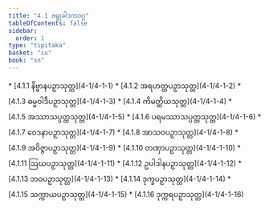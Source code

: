 ```yaml
---
title: "4.1 ဇမ္ဗုခါဒကဝဂ္ဂ"
tableOfContents: false
sidebar:
  order: 1
type: "tipitaka"
basket: "su"
book: "sn"
---
```



<DynamicBreadcrumb />



<TableOfContents book="sn" section="4.1">
* [4.1.1 နိဗ္ဗာနပဉှာသုတ္တ](4-1/4-1-1)
* [4.1.2 အရဟတ္တပဉှာသုတ္တ](4-1/4-1-2)
* [4.1.3 ဓမ္မဝါဒီပဉှာသုတ္တ](4-1/4-1-3)
* [4.1.4 ကိမတ္ထိယသုတ္တ](4-1/4-1-4)
* [4.1.5 အဿာသပ္ပတ္တသုတ္တ](4-1/4-1-5)
* [4.1.6 ပရမဿာသပ္ပတ္တသုတ္တ](4-1/4-1-6)
* [4.1.7 ဝေဒနာပဉှာသုတ္တ](4-1/4-1-7)
* [4.1.8 အာသဝပဉှာသုတ္တ](4-1/4-1-8)
* [4.1.9 အဝိဇ္ဇာပဉှာသုတ္တ](4-1/4-1-9)
* [4.1.10 တဏှာပဉှာသုတ္တ](4-1/4-1-10)
* [4.1.11 ဩဃပဉှာသုတ္တ](4-1/4-1-11)
* [4.1.12 ဥပါဒါနပဉှာသုတ္တ](4-1/4-1-12)
* [4.1.13 ဘဝပဉှာသုတ္တ](4-1/4-1-13)
* [4.1.14 ဒုက္ခပဉှာသုတ္တ](4-1/4-1-14)
* [4.1.15 သက္ကာယပဉှာသုတ္တ](4-1/4-1-15)
* [4.1.16 ဒုက္ကရပဉှာသုတ္တ](4-1/4-1-16)
</TableOfContents>